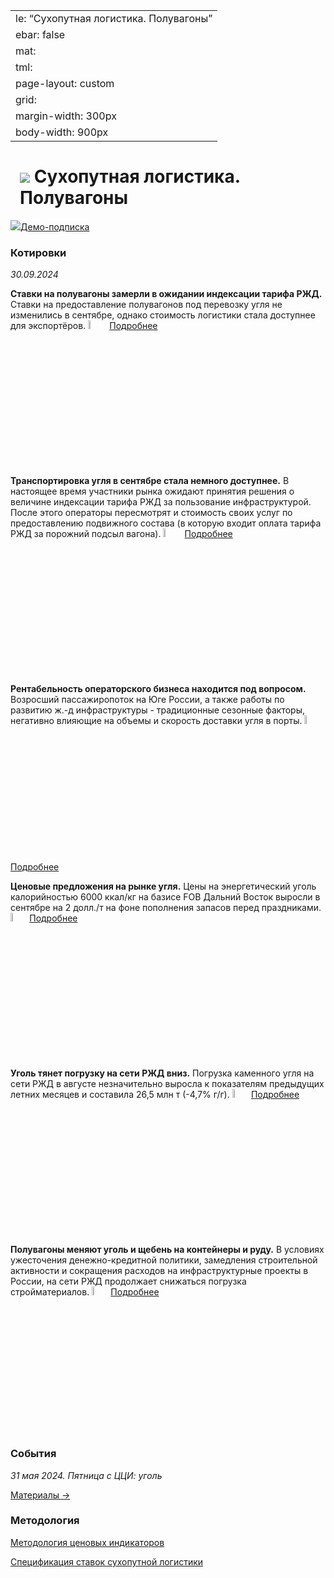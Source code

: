    ---
title: "Сухопутная логистика. Полувагоны"
sidebar: false
format: 
  html:
    page-layout: custom
    grid:
       margin-width: 300px
       body-width: 900px
---

# ![](../images/icon-trolley.svg) Сухопутная логистика. Полувагоны {.my-custom-class style="margin-left:3%;"}

![](../images/icon-subscription.svg)[Демо-подписка](../demo-subscription.qmd) 

::: {.grid style="margin-left:0%"} 

::: {.g-col-12 .g-col-sm-12 .g-col-xs-12 .g-col-xl-6 .g-col-md-6 .g-col-lg-6} 

### Котировки 

*30.09.2024* 

**Ставки на полувагоны замерли в ожидании индексации тарифа РЖД.** Ставки на предоставление полувагонов под перевозку угля не изменились в сентябре, однако стоимость логистики стала доступнее для экспортёров. ![](../images/icon-locker.svg){width="6%"} [Подробнее](../demo-subscription.qmd) 

**Транспортировка угля в сентябре стала немного доступнее.** В настоящее время участники рынка ожидают принятия решения о величине индексации тарифа РЖД за пользование инфраструктурой. После этого операторы пересмотрят и стоимость своих услуг по предоставлению подвижного состава (в которую входит оплата тарифа РЖД за порожний подсыл вагона). ![](../images/icon-locker.svg){width="6%"} [Подробнее](../demo-subscription.qmd) 

**Рентабельность операторского бизнеса находится под вопросом.** Возросший пассажиропоток на Юге России, а также работы по развитию ж.-д инфраструктуры - традиционные сезонные факторы, негативно влияющие на объемы и скорость доставки угля в порты. ![](../images/icon-locker.svg){width="6%"} [Подробнее](../demo-subscription.qmd) 

**Ценовые предложения на рынке угля.** Цены на энергетический уголь калорийностью 6000 ккал/кг на базисе FOB Дальний Восток выросли в сентябре на 2 долл./т на фоне пополнения запасов перед праздниками. ![](../images/icon-locker.svg){width="6%"}[Подробнее](../demo-subscription.qmd)

**Уголь тянет погрузку на сети РЖД вниз.** Погрузка каменного угля на сети РЖД в августе незначительно выросла к показателям предыдущих летних месяцев и составила 26,5 млн т (-4,7% г/г). ![](../images/icon-locker.svg){width="6%"}[Подробнее](../demo-subscription.qmd) 

**Полувагоны меняют уголь и щебень на контейнеры и руду.** В условиях ужесточения денежно-кредитной политики, замедления строительной активности и сокращения расходов на инфраструктурные проекты в России, на сети РЖД продолжает снижаться погрузка стройматериалов. ![](../images/icon-locker.svg){width="6%"}[Подробнее](../demo-subscription.qmd) 

::: 

::: {.g-col-12 .g-col-sm-12 .g-col-xs-12 .g-col-xl-6 .g-col-md-6 .g-col-lg-6} 

### События 

*31 мая 2024. Пятница с ЦЦИ: уголь*

[Материалы →](../events/2024-05-31-coal.qmd)

::: 

::: {.g-col-12 .g-col-sm-12 .g-col-xs-12 .g-col-xl-4 .g-col-md-6 .g-col-lg-6} 

### Методология 

[Методология ценовых индикаторов](../methodology/methodology-benchmark-pbc.qmd) 

[Спецификация ставок сухопутной логистики](../methodology/specs-logistics.qmd) 

:::

:::

